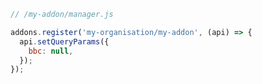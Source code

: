 ```js
// /my-addon/manager.js

addons.register('my-organisation/my-addon', (api) => {
  api.setQueryParams({
    bbc: null,
  });
});
```